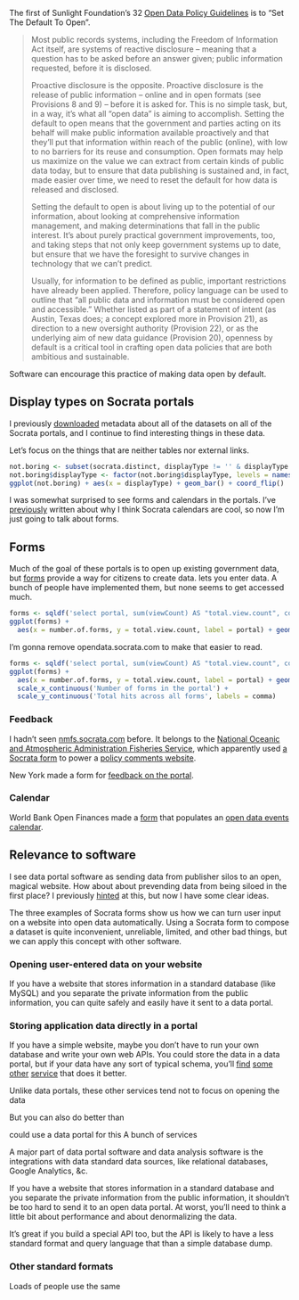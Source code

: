 The first of Sunlight Foundation's 32
[Open Data Policy Guidelines](http://sunlightfoundation.com/opendataguidelines/)
is to "Set The Default To Open".

> Most public records systems, including the Freedom of Information Act itself, are systems of reactive disclosure -- meaning that a question has to be asked before an answer given; public information requested, before it is disclosed.
>
> Proactive disclosure is the opposite. Proactive disclosure is the release of public information -- online and in open formats (see Provisions 8 and 9) -- before it is asked for. This is no simple task, but, in a way, it’s what all "open data" is aiming to accomplish. Setting the default to open means that the government and parties acting on its behalf will make public information available proactively and that they’ll put that information within reach of the public (online), with low to no barriers for its reuse and consumption. Open formats may help us maximize on the value we can extract from certain kinds of public data today, but to ensure that data publishing is sustained and, in fact, made easier over time, we need to reset the default for how data is released and disclosed.
>
> Setting the default to open is about living up to the potential of our information, about looking at comprehensive information management, and making determinations that fall in the public interest. It’s about purely practical government improvements, too, and taking steps that not only keep government systems up to date, but ensure that we have the foresight to survive changes in technology that we can’t predict.
>
> Usually, for information to be defined as public, important restrictions have already been applied. Therefore, policy language can be used to outline that "all public data and information must be considered open and accessible." Whether listed as part of a statement of intent (as Austin, Texas does; a concept explored more in Provision 21), as direction to a new oversight authority (Provision 22), or as the underlying aim of new data guidance (Provision 20), openness by default is a critical tool in crafting open data policies that are both ambitious and sustainable.

Software can encourage this practice of making data open by default.

## Display types on Socrata portals
I previously [downloaded](/!/socrata-summary) metadata about all of
the datasets on all of the Socrata portals, and I continue to find
interesting things in these data.

Let's focus on the things that are neither tables nor external links.

```r
not.boring <- subset(socrata.distinct, displayType != '' & displayType != 'table' & displayType != 'href' & displayType != 'blob')
not.boring$displayType <- factor(not.boring$displayType, levels = names(sort(table(not.boring$displayType), decreasing = T)))
ggplot(not.boring) + aes(x = displayType) + geom_bar() + coord_flip()
```

I was somewhat surprised to see forms and calendars in the portals.
I've [previously](/!/open-calendars) written about why I think Socrata calendars are cool,
so now I'm just going to talk about forms.

## Forms
Much of the goal of these portals is to open up existing government data, but
[forms](https://data.wa.gov/Economics/Broadband-Project-Data-Entry/38rz-krmg?) provide a way for citizens to create data.
lets you enter data. A bunch of people have implemented them, but none seems to get accessed much.

```r
forms <- sqldf('select portal, sum(viewCount) AS "total.view.count", count(*) AS "number.of.forms" FROM socrata where displayType = "form" group by portal')
ggplot(forms) +
  aes(x = number.of.forms, y = total.view.count, label = portal) + geom_text() +
```
I'm gonna remove opendata.socrata.com to make that easier to read.

```r
forms <- sqldf('select portal, sum(viewCount) AS "total.view.count", count(*) AS "number.of.forms" FROM socrata where displayType = "form" and portal != "opendata.socrata.com" group by portal')
ggplot(forms) +
  aes(x = number.of.forms, y = total.view.count, label = portal) + geom_text() +
  scale_x_continuous('Number of forms in the portal') +
  scale_y_continuous('Total hits across all forms', labels = comma)
```

### Feedback
I hadn't seen [nmfs.socrata.com](https://nmfs.socrata.com) before.
It belongs to the [National Oceanic and Atmospheric Administration Fisheries Service](http://www.nmfs.noaa.gov),
which apparently used [a Socrata form](https://nmfs.socrata.com/Government/2011-Aquaculture-Public-Comments-Form/u5id-8nqp) to power a
[policy comments website](http://www.nmfs.noaa.gov/aquaculture/policy2/).

New York made a form for [feedback on the portal](https://data.ny.gov/dataset/Give-Feedback/fq3e-q75i?).

### Calendar
World Bank Open Finances made a
[form](https://finances.worldbank.org/dataset/Global-Open-Data-Calendar-Entry-Form/qdbh-rfd3?)
that populates an
[open data events calendar](https://finances.worldbank.org/dataset/Global-Open-Data-Calendar/g4sx-dwxc).

## Relevance to software
I see data portal software as sending data from publisher silos to an open, magical website.
How about about prevending data from being siloed in the first place? I previously
[hinted](http://thomaslevine.com/!/socrata-calendars#opening-data-at-their-sources) at this,
but now I have some clear ideas.

The three examples of Socrata forms show us how we can turn user input on a website into
open data automatically. Using a Socrata form to compose a dataset is quite inconvenient,
unreliable, limited, and other bad things, but we can apply this concept with other software.

### Opening user-entered data on your website
If you have a website that stores information in a standard database (like MySQL) and
you separate the private information from the public information, you can quite safely
and easily have it sent to a data portal.

### Storing application data directly in a portal
If you have a simple website, maybe you don't have to run your own database
and write your own web APIs. You could store the data in a data portal, but
if your data have any sort of typical schema, you'll
[find](https://scraperwiki.com/)
[some](http://keen.io)
[other](https://www.parse.com)
[service](http://stormpath.com/)
that does it better.


Unlike data portals, these other services tend not to focus on opening the data

But you
can also do better than 


could use a data portal for this
A bunch
of services


A major part of data portal software and data analysis software is the integrations
with data standard data sources, like relational databases, Google Analytics, &c.

If you have a website that stores information in a standard database and you separate
the private information from the public information, it shouldn't be too hard to send
it to an open data portal. At worst, you'll need to think a little bit about performance
and about denormalizing the data.

It's great if you build a special API too, but the API is likely to have a less standard
format and query language that than a simple database dump.

### Other standard formats
Loads of people use the same 

